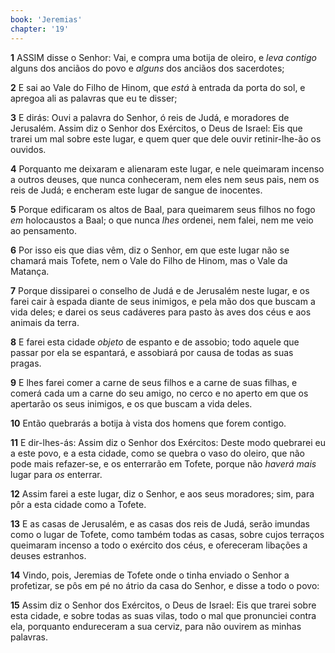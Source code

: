```yaml
---
book: 'Jeremias'
chapter: '19'
---
```


**1** ASSIM disse o Senhor: Vai, e compra uma botija de oleiro, e _leva contigo_ alguns dos anciãos do povo e _alguns_ dos anciãos dos sacerdotes;

**2** E sai ao Vale do Filho de Hinom, que _está_ à entrada da porta do sol, e apregoa ali as palavras que eu te disser;

**3** E dirás: Ouvi a palavra do Senhor, ó reis de Judá, e moradores de Jerusalém. Assim diz o Senhor dos Exércitos, o Deus de Israel: Eis que trarei um mal sobre este lugar, e quem quer que dele ouvir retinir-lhe-ão os ouvidos.

**4** Porquanto me deixaram e alienaram este lugar, e nele queimaram incenso a outros deuses, que nunca conheceram, nem eles nem seus pais, nem os reis de Judá; e encheram este lugar de sangue de inocentes.

**5** Porque edificaram os altos de Baal, para queimarem seus filhos no fogo _em_ holocaustos a Baal; o que nunca _lhes_ ordenei, nem falei, nem me veio ao pensamento.

**6** Por isso eis que dias vêm, diz o Senhor, em que este lugar não se chamará mais Tofete, nem o Vale do Filho de Hinom, mas o Vale da Matança.

**7** Porque dissiparei o conselho de Judá e de Jerusalém neste lugar, e os farei cair à espada diante de seus inimigos, e pela mão dos que buscam a vida deles; e darei os seus cadáveres para pasto às aves dos céus e aos animais da terra.

**8** E farei esta cidade _objeto_ de espanto e de assobio; todo aquele que passar por ela se espantará, e assobiará por causa de todas as suas pragas.

**9** E lhes farei comer a carne de seus filhos e a carne de suas filhas, e comerá cada um a carne do seu amigo, no cerco e no aperto em que os apertarão os seus inimigos, e os que buscam a vida deles.

**10** Então quebrarás a botija à vista dos homens que forem contigo.

**11** E dir-lhes-ás: Assim diz o Senhor dos Exércitos: Deste modo quebrarei eu a este povo, e a esta cidade, como se quebra o vaso do oleiro, que não pode mais refazer-se, e os enterrarão em Tofete, porque não _haverá mais_ lugar para _os_ enterrar.

**12** Assim farei a este lugar, diz o Senhor, e aos seus moradores; sim, para pôr a esta cidade como a Tofete.

**13** E as casas de Jerusalém, e as casas dos reis de Judá, serão imundas como o lugar de Tofete, como também todas as casas, sobre cujos terraços queimaram incenso a todo o exército dos céus, e ofereceram libações a deuses estranhos.

**14** Vindo, pois, Jeremias de Tofete onde o tinha enviado o Senhor a profetizar, se pôs em pé no átrio da casa do Senhor, e disse a todo o povo:

**15** Assim diz o Senhor dos Exércitos, o Deus de Israel: Eis que trarei sobre esta cidade, e sobre todas as suas vilas, todo o mal que pronunciei contra ela, porquanto endureceram a sua cerviz, para não ouvirem as minhas palavras.
